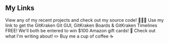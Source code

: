 ## My Links
<ProjectCard title="GitHub" link="https://github.com/tedtke" bg="linear-gradient(to right, #D4145A 0%, #FBB03B 100%)">
    View any of my recent projects and check out my source code! 👨🏽‍💻
</ProjectCard>
<ProjectCard title="GitKraken" link="https://www.gitkraken.com/invite/5mvwUFjE" bg="linear-gradient(to right, #D4145A 0%, #FBB03B 100%)">
    Use my link to get the GitKraken Git GUI, GitKraken Boards & GitKraken Timelines FREE! We'll both be entered to win $100 Amazon gift cards! 🐙
</ProjectCard>
<ProjectCard title="Medium Blog" link="https://medium.com/@tedtke514" bg="linear-gradient(to right, #D4145A 0%, #FBB03B 100%)">
    Check out what I'm writing about! ✏️
</ProjectCard>
<ProjectCard title="Ko-fi" link="https://ko-fi.com/tedtke" bg="linear-gradient(to right, #D4145A 0%, #FBB03B 100%)">
    Buy me a cup of coffee ☕️
</ProjectCard>